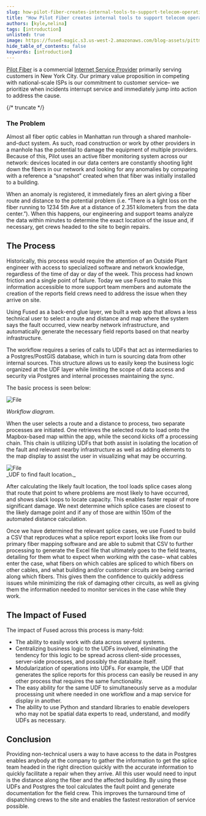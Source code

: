 ```yaml
---
slug: how-pilot-fiber-creates-internal-tools-to-support-telecom-operations
title: "How Pilot Fiber creates internal tools to support telecom operations"
authors: [kyle,nelina]
tags: [introduction]
unlisted: true
image: https://fused-magic.s3.us-west-2.amazonaws.com/blog-assets/pittman_social.png
hide_table_of_contents: false
keywords: [introduction]
---
```


[Pilot Fiber](https://www.pilotfiber.com/) is a commercial [Internet Service Provider](https://en.wikipedia.org/wiki/Internet_service_provider) primarily serving customers in New York City. Our primary value proposition in competing with national-scale ISPs is our commitment to customer service– we prioritize when incidents interrupt service and immediately jump into action to address the cause.



<ReactPlayer playsinline={true} className="video__player" playing={true} muted={true} controls height="100%" url="https://fused-magic.s3.us-west-2.amazonaws.com/blog-assets/pilotfiber_video.mp4" width="100%" />




{/* truncate */}

### The Problem



Almost all fiber optic cables in Manhattan run through a shared manhole-and-duct system. As such, road construction or work by other providers in a manhole has the potential to damage the equipment of multiple providers. Because of this, Pilot uses an active fiber monitoring system across our network: devices located in our data centers are constantly shooting light down the fibers in our network and looking for any anomalies by comparing with a reference a “snapshot” created when that fiber was initially installed to a building.



When an anomaly is registered, it immediately fires an alert giving a fiber route and distance to the potential problem (i.e. “There is a light loss on the fiber running to 1234 5th Ave at a distance of 2.351 kilometers from the data center.”). When this happens, our engineering and support teams analyze the data within minutes to determine the exact location of the issue and, if necessary, get crews headed to the site to begin repairs.



## The Process

Historically, this process would require the attention of an Outside Plant engineer with access to specialized software and network knowledge, regardless of the time of day or day of the week. This process had known friction and a single point of failure. Today we use Fused to make this information accessible to more support team members and automate the creation of the reports field crews need to address the issue when they arrive on site.


Using Fused as a back-end glue layer, we built a web app that allows a less technical user to select a route and distance and map where the system says the fault occurred, view nearby network infrastructure, and automatically generate the necessary field reports based on that nearby infrastructure.


The workflow requires a series of calls to UDFs that act as intermediaries to a Postgres/PostGIS database, which in turn is sourcing data from other internal sources. This structure allows us to easily keep the business logic organized at the UDF layer while limiting the scope of data access and security via Postgres and internal processes maintaining the sync.


The basic process is seen below:


<div style={{textAlign: 'center'}}>
<img src={Image1} alt="File" style={{}} />
</div>

_Workflow diagram._


When the user selects a route and a distance to process, two separate processes are initiated. One retrieves the selected route to load onto the Mapbox-based map within the app, while the second kicks off a processing chain. This chain is utilizing UDFs that both assist in isolating the location of the fault and relevant nearby infrastructure as well as adding elements to the map display to assist the user in visualizing what may be occurring.




<div style={{textAlign: 'center'}}>
<img src={Image2} alt="File" style={{}} />
</div>
_UDF to find fault location._


After calculating the likely fault location, the tool loads splice cases along that route that point to where problems are most likely to have occurred, and shows slack loops to locate capacity. This enables faster repair of more significant damage. We next determine which splice cases are closest to the likely damage point and if any of those are within 150m of the automated distance calculation.


Once we have determined the relevant splice cases, we use Fused to build a CSV that reproduces what a splice report export looks like from our primary fiber mapping software and are able to submit that CSV to further processing to generate the Excel file that ultimately goes to the field teams, detailing for them what to expect when working with the case– what cables enter the case, what fibers on which cables are spliced to which fibers on other cables, and what building and/or customer circuits are being carried along which fibers. This gives them the confidence to quickly address issues while minimizing the risk of damaging other circuits, as well as giving them the information needed to monitor services in the case while they work.



## The Impact of Fused

The impact of Fused across this process is many-fold:
- The ability to easily work with data across several systems.
- Centralizing business logic to the UDFs involved, eliminating the tendency for this logic to be spread across client-side processes, server-side processes, and possibly the database itself.
- Modularization of operations into UDFs. For example, the UDF that generates the splice reports for this process can easily be reused in any other process that requires the same functionality.
- The easy ability for the same UDF to simultaneously serve as a modular processing unit where needed in one workflow and a map service for display in another.
- The ability to use Python and standard libraries to enable developers who may not be spatial data experts to read, understand, and modify UDFs as necessary.


## Conclusion

Providing non-technical users a way to have access to the data in Postgres enables anybody at the company to gather the information to get the splice team headed in the right direction quickly with the accurate information to quickly facilitate a repair when they arrive. All this user would need to input is the distance along the fiber and the affected building. By using these UDFs and Postgres the tool calculates the fault point and generate documentation for the field crew. This improves the turnaround time of dispatching crews to the site and enables the fastest restoration of service possible.
